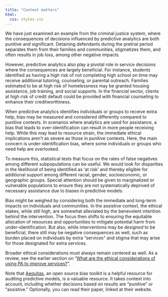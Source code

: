 ```yaml
---
title: "Context matters"
html:
  css: styles.css
---
```


We have just examined an example from the criminal justice system, where the consequences of decisions influenced by predictive analytics are both punitive and significant. Detaining defendants during the pretrial period separates them from their families and communities, stigmatizes them, and often results in job loss, among other negative impacts.

However, predictive analytics also play a pivotal role in service decisions where the consequences are largely beneficial. For instance, students identified as having a high risk of not completing high school on time may receive additional tutoring, counseling, or parental outreach. Families estimated to be at high risk of homelessness may be granted housing assistance, job training, and social supports. In the financial sector, clients at high risk of credit default could be provided with financial counseling to enhance their creditworthiness.

When predictive analytics identifies individuals or groups to receive extra help, bias may be measured and considered differently compared to punitive contexts. In scenarios where analytics are used for assistance, a bias that leads to over-identification can result in more people receiving help. While this may lead to resource strain, the immediate ethical implications aren't as severe as those in punitive contexts. Here, the main concern is under-identification bias, where some individuals or groups who need help are overlooked. 

To measure this, statistical tests that focus on the rates of false negatives among different subpopulations can be useful. We would look for disparities in the likelihood of being identified as 'at risk' and thereby eligible for additional support among different racial, gender, socioeconomic, or geographic groups. Special attention should be given to marginalized or vulnerable populations to ensure they are not systematically deprived of necessary assistance due to biases in predictive models.

Bias might be weighed by considering both the immediate and long-term impacts on individuals and communities. In the assistive context, the ethical stakes, while still high, are somewhat alleviated by the benevolent intention behind the intervention. The focus then shifts to ensuring the equitable allocation of resources and opportunities to mitigate potential harm from under-identification. But also, while interventions may be *designed* to be beneficial, there still may be negative consequences as well, such as burden placed on individuals by extra "services" and stigma that may arise for those designated for extra services. 

Broader ethical considerations must always remain centered as well. As a review, see the earlier section on "[What are the ethical considerations of using PA to improve services?](paforimprovingss_ethics)".

Note that [Aequitas](http://www.datasciencepublicpolicy.org/our-work/tools-guides/aequitas/), an open source bias toolkit is a helpful resource for auditing predictive models, is a valuable resource. It takes context into account, including whether decisions based on results are "punitive" or "assistive." Optionally, you can read their paper, linked at their website. 

